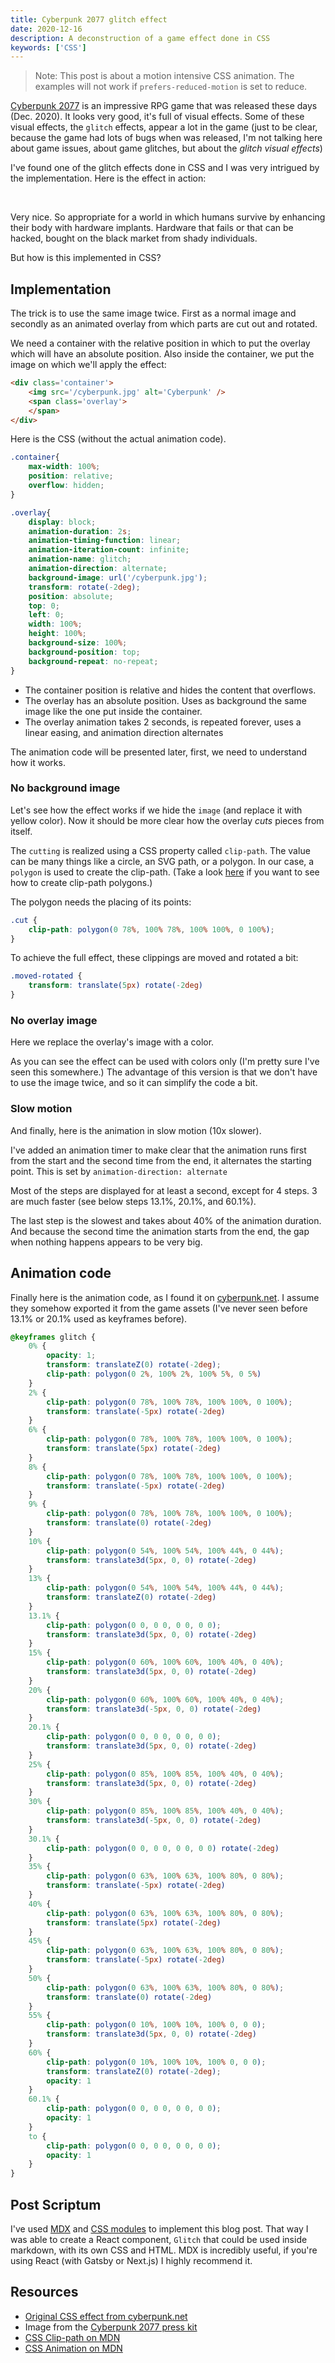 ```yaml
---
title: Cyberpunk 2077 glitch effect
date: 2020-12-16
description: A deconstruction of a game effect done in CSS
keywords: ['CSS']
---
```


> Note: This post is about a motion intensive CSS animation. The examples will not work if `prefers-reduced-motion` is set to reduce.

[Cyberpunk 2077](https://www.cyberpunk.net/fi/en/) is an impressive RPG game that was released these days (Dec. 2020).
It looks very good, it's full of visual effects. Some of these visual effects, the `glitch` effects, appear a lot in the game (just to be clear, 
because the game had lots of bugs when was released, I'm not talking here about game issues, about game glitches, but about the *glitch visual effects*)

I've found one of the glitch effects done in CSS and I was very intrigued by the implementation. Here is the effect in action: 

<br/>
<Glitch/>

Very nice. So appropriate for a world in which humans survive by enhancing their body with hardware implants. Hardware that 
fails or that can be hacked, bought on the black market from shady individuals.

But how is this implemented in CSS?

## Implementation

The trick is to use the same image twice. First as a normal image and secondly as an animated overlay from which parts are cut out
and rotated.

We need a container with the relative position in which to put the overlay which will have an absolute position.
Also inside the container, we put the image on which we'll apply the effect:
```html
<div class='container'>
    <img src='/cyberpunk.jpg' alt='Cyberpunk' />
    <span class='overlay'>
    </span>
</div>
```

Here is the CSS (without the actual animation code). 
```css
.container{
    max-width: 100%;
    position: relative;    
    overflow: hidden;
}

.overlay{
    display: block;
    animation-duration: 2s;
    animation-timing-function: linear;
    animation-iteration-count: infinite;
    animation-name: glitch;
    animation-direction: alternate;
    background-image: url('/cyberpunk.jpg');
    transform: rotate(-2deg);
    position: absolute;
    top: 0;
    left: 0;
    width: 100%;
    height: 100%;
    background-size: 100%;
    background-position: top;
    background-repeat: no-repeat;
}
```
* The container position is relative and hides the content that overflows.
* The overlay has an absolute position. Uses as background the same image like the one put inside the container.
* The overlay animation takes 2 seconds, is repeated forever, uses a linear easing, and animation direction alternates

The animation code will be presented later, first, we need to understand how it works.


### No background image
Let's see how the effect works if we hide the `image` (and replace it with yellow color).
Now it should be more clear how the overlay *cuts* pieces from itself.

<Glitch version={1}/>

The `cutting` is realized using a CSS property called `clip-path`. The value can be many things like a circle, an SVG path, or a polygon.
In our case, a `polygon` is used to create the clip-path. (Take a look [here](https://bennettfeely.com/clippy/) if you want to see how to create clip-path polygons.)

The polygon needs the placing of its points:
```css
.cut {
    clip-path: polygon(0 78%, 100% 78%, 100% 100%, 0 100%);
}
```
To achieve the full effect, these clippings are moved and rotated a bit:
```css
.moved-rotated {
    transform: translate(5px) rotate(-2deg)
}
```


### No overlay image
Here we replace the overlay's image with a color. 
<Glitch version={2}/>

As you can see the effect can be used with colors only (I'm pretty sure  I've seen this somewhere.)
The advantage of this version is that we don't have to use the image twice, and so it can simplify the code a bit.


### Slow motion
And finally, here is the animation in slow motion (10x slower).

I've added an animation timer to make clear that the animation runs first from the start and the second time from the end,
it alternates the starting point. This is set by `animation-direction: alternate`

<Glitch version={3}/>

Most of the steps are displayed for at least a second, except for 4 steps. 3 are much faster (see below steps 13.1%, 20.1%, and 60.1%).

The last step is the slowest and takes about 40% of the animation duration. And because the second time the animation starts from the end, 
the gap when nothing happens appears to be very big.


## Animation code

Finally here is the animation code, as I found it on [cyberpunk.net](https://www.cyberpunk.net/en/news/37076/important-update).
I assume they somehow exported it from the game assets (I've never seen before 13.1% or 20.1% used as keyframes before).

```css
@keyframes glitch {
    0% {
        opacity: 1;
        transform: translateZ(0) rotate(-2deg);
        clip-path: polygon(0 2%, 100% 2%, 100% 5%, 0 5%)
    }
    2% {
        clip-path: polygon(0 78%, 100% 78%, 100% 100%, 0 100%);
        transform: translate(-5px) rotate(-2deg)
    }
    6% {
        clip-path: polygon(0 78%, 100% 78%, 100% 100%, 0 100%);
        transform: translate(5px) rotate(-2deg)
    }
    8% {
        clip-path: polygon(0 78%, 100% 78%, 100% 100%, 0 100%);
        transform: translate(-5px) rotate(-2deg)
    }
    9% {
        clip-path: polygon(0 78%, 100% 78%, 100% 100%, 0 100%);
        transform: translate(0) rotate(-2deg)
    }
    10% {
        clip-path: polygon(0 54%, 100% 54%, 100% 44%, 0 44%);
        transform: translate3d(5px, 0, 0) rotate(-2deg)
    }
    13% {
        clip-path: polygon(0 54%, 100% 54%, 100% 44%, 0 44%);
        transform: translateZ(0) rotate(-2deg)
    }
    13.1% {
        clip-path: polygon(0 0, 0 0, 0 0, 0 0);
        transform: translate3d(5px, 0, 0) rotate(-2deg)
    }
    15% {
        clip-path: polygon(0 60%, 100% 60%, 100% 40%, 0 40%);
        transform: translate3d(5px, 0, 0) rotate(-2deg)
    }
    20% {
        clip-path: polygon(0 60%, 100% 60%, 100% 40%, 0 40%);
        transform: translate3d(-5px, 0, 0) rotate(-2deg)
    }
    20.1% {
        clip-path: polygon(0 0, 0 0, 0 0, 0 0);
        transform: translate3d(5px, 0, 0) rotate(-2deg)
    }
    25% {
        clip-path: polygon(0 85%, 100% 85%, 100% 40%, 0 40%);
        transform: translate3d(5px, 0, 0) rotate(-2deg)
    }
    30% {
        clip-path: polygon(0 85%, 100% 85%, 100% 40%, 0 40%);
        transform: translate3d(-5px, 0, 0) rotate(-2deg)
    }
    30.1% {
        clip-path: polygon(0 0, 0 0, 0 0, 0 0) rotate(-2deg)
    }
    35% {
        clip-path: polygon(0 63%, 100% 63%, 100% 80%, 0 80%);
        transform: translate(-5px) rotate(-2deg)
    }
    40% {
        clip-path: polygon(0 63%, 100% 63%, 100% 80%, 0 80%);
        transform: translate(5px) rotate(-2deg)
    }
    45% {
        clip-path: polygon(0 63%, 100% 63%, 100% 80%, 0 80%);
        transform: translate(-5px) rotate(-2deg)
    }
    50% {
        clip-path: polygon(0 63%, 100% 63%, 100% 80%, 0 80%);
        transform: translate(0) rotate(-2deg)
    }
    55% {
        clip-path: polygon(0 10%, 100% 10%, 100% 0, 0 0);
        transform: translate3d(5px, 0, 0) rotate(-2deg)
    }
    60% {
        clip-path: polygon(0 10%, 100% 10%, 100% 0, 0 0);
        transform: translateZ(0) rotate(-2deg);
        opacity: 1
    }
    60.1% {
        clip-path: polygon(0 0, 0 0, 0 0, 0 0);
        opacity: 1
    }
    to {
        clip-path: polygon(0 0, 0 0, 0 0, 0 0);
        opacity: 1
    }
}

```





## Post Scriptum

I've used [MDX](https://www.gatsbyjs.com/docs/how-to/routing/mdx/) and [CSS modules](https://www.gatsbyjs.com/docs/how-to/styling/css-modules/) to implement this blog post.
That way I was able to create a React component, `Glitch` that could be used inside markdown, with its own
CSS and HTML. MDX is incredibly useful, if you're using React (with Gatsby or Next.js) I highly recommend it.



## Resources

* [Original CSS effect from cyberpunk.net](https://www.cyberpunk.net/en/news/37076/important-update)
* Image from the [Cyberpunk 2077 press kit](https://www.igdb.com/games/cyberpunk-2077/presskit)
* [CSS Clip-path on MDN](https://developer.mozilla.org/en-US/docs/Web/CSS/clip-path)
* [CSS Animation on MDN](https://developer.mozilla.org/en-US/docs/Web/CSS/animation)
